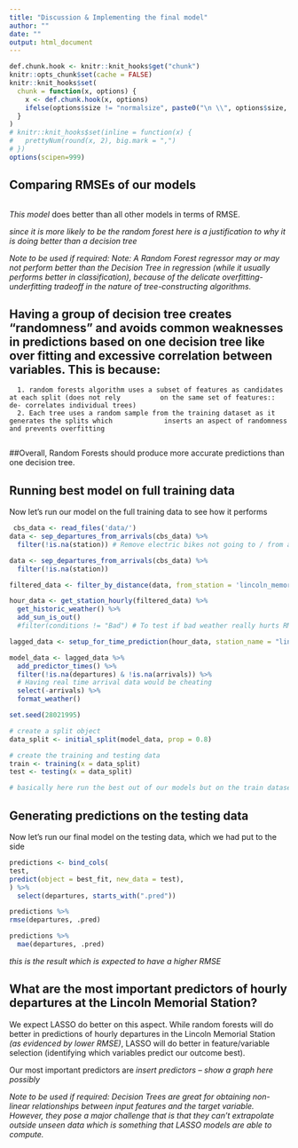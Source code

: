```yaml
---
title: "Discussion & Implementing the final model"
author: ""
date: ""
output: html_document
---
```


```r
def.chunk.hook <- knitr::knit_hooks$get("chunk")
knitr::opts_chunk$set(cache = FALSE)
knitr::knit_hooks$set(
  chunk = function(x, options) {
    x <- def.chunk.hook(x, options)
    ifelse(options$size != "normalsize", paste0("\n \\", options$size, "\n\n", x, "\n\n \\normalsize"), x)
  }
)
# knitr::knit_hooks$set(inline = function(x) {
#   prettyNum(round(x, 2), big.mark = ",")
# })
options(scipen=999)
```


\begin{center}
\Huge{PPOL 670 | Final Project}

\Huge{Example}
\end{center}

\vspace{0.1in}

## Comparing RMSEs of our models 

```r



``` 


*This model* does better than all other models in terms of RMSE.

*since it is more likely to be the random forest here is a justification to why it is doing better than a decision tree*

*Note to be used if required: Note: A Random Forest regressor may or may not perform better than the Decision Tree in regression (while it usually performs better in classification), because of the delicate overfitting-underfitting tradeoff in the nature of tree-constructing algorithms.*

## Having a group of decision tree creates “randomness”  and avoids common weaknesses in predictions based on one decision tree like over fitting and excessive correlation between variables. This is because: 
      1. random forests algorithm uses a subset of features as candidates at each split (does not rely          on the same set of features:: de- correlates individual trees) 
      2. Each tree uses a random sample from the training dataset as it generates the splits which             inserts an aspect of randomness and prevents overfitting
      
##Overall, Random Forests should produce more accurate  predictions than one decision tree.


## Running best model on full training data 

Now let's run our model on the full training data to see how it performs

```r

 cbs_data <- read_files('data/')
data <- sep_departures_from_arrivals(cbs_data) %>%
  filter(!is.na(station)) # Remove electric bikes not going to / from a station

data <- sep_departures_from_arrivals(cbs_data) %>%
  filter(!is.na(station))

filtered_data <- filter_by_distance(data, from_station = 'lincoln_memorial', distance_m = 400)

hour_data <- get_station_hourly(filtered_data) %>%
  get_historic_weather() %>% 
  add_sun_is_out() 
  #filter(conditions != "Bad") # To test if bad weather really hurts RMSE that much

lagged_data <- setup_for_time_prediction(hour_data, station_name = "lincoln_memorial")

model_data <- lagged_data %>%
  add_predictor_times() %>%
  filter(!is.na(departures) & !is.na(arrivals)) %>%
  # Having real time arrival data would be cheating
  select(-arrivals) %>%
  format_weather()

```



```r

set.seed(28021995)

# create a split object
data_split <- initial_split(model_data, prop = 0.8)

# create the training and testing data
train <- training(x = data_split)
test <- testing(x = data_split)

```

```r

# basically here run the best out of our models but on the train dataset without folds

```   


## Generating predictions on the testing data

Now let's run our final model on the testing data, which we had put to the side

```r

predictions <- bind_cols(
test,
predict(object = best_fit, new_data = test), 
) %>%
  select(departures, starts_with(".pred"))

predictions %>%
rmse(departures, .pred) 

predictions %>%
  mae(departures, .pred) 

``` 


*this is the result which is expected to have a higher RMSE*

## What are the most important predictors of hourly departures at the Lincoln Memorial Station?

We expect LASSO do better on this aspect. While random forests will do better in predictions of hourly departures in  the Lincoln Memorial Station *(as evidenced by lower RMSE)*, LASSO will do better in feature/variable selection (identifying which variables predict our outcome best). 


 Our most important predictors are *insert predictors* -- *show a graph here possibly*

*Note to be used if required: Decision Trees are great for obtaining non-linear relationships between input features and the target variable.  However, they pose a major challenge that is that they can’t extrapolate outside unseen data which is something that LASSO models are able to compute. *


